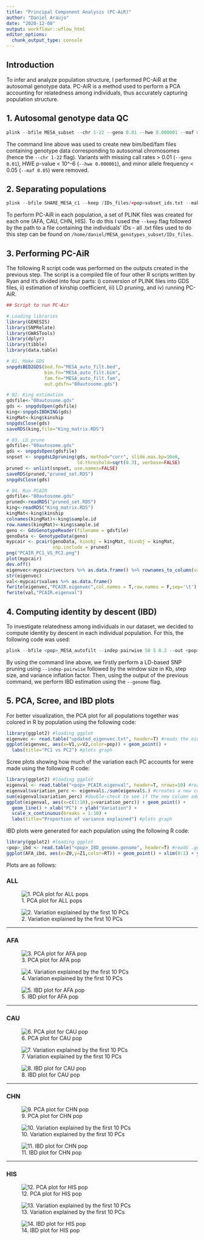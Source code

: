 ```yaml
---
title: "Principal Component Analysis (PC-AiR)"
author: "Daniel Araujo"
date: "2020-12-08"
output: workflowr::wflow_html
editor_options:
  chunk_output_type: console
---
```


## Introduction

To infer and analyze population structure, I performed PC-AiR at the autosomal genotype data. PC-AiR is a method used to perform a PCA accounting for relatedness among individuals, thus accurately capturing population structure.

## 1. Autosomal genotype data QC
```r
plink --bfile MESA_subset --chr 1-22 --geno 0.01 --hwe 0.000001 --maf 0.05 --make-bed --out PCAir/MESA_auto_filt
```
The command line above was used to create new bim/bed/fam files containing genotype data corresponding to autosomal chromosomes (hence the `--chr 1-22` flag). Variants with missing call rates > 0.01 (```--geno 0.01```), HWE p-value < 10^-6 (```--hwe 0.000001```), and minor allele frequency < 0.05 (```--maf 0.05```) were removed. 

## 2. Separating populations
```r
plink --bfile SHARE_MESA_c1 --keep /IDs_files/<pop>subset_ids.txt --make-bed --out MESA_subset_<pop>
```
To perform PC-AiR in each population, a set of PLINK files was created for each one (AFA, CAU, CHN, HIS). To do this I used the `--keep` flag followed by the path to a file containing the individuals' IDs - all .txt files used to do this step can be found on `/home/daniel/MESA_genotypes_subset/IDs_files`.

## 3. Performing PC-AiR
The following R script code was performed on the outputs created in the previous step. The script is a compiled file of four other R scripts written by Ryan and it's divided into four parts: i) conversion of PLINK files into GDS files, ii) estimation of kinship coefficient, iii) LD pruning, and iv) running PC-AiR. 

```r
## Script to run PC-Air

# Loading libraries
library(GENESIS)
library(SNPRelate)
library(GWASTools)
library(dplyr)
library(tibble)
library(data.table)

# 01. Make GDS
snpgdsBED2GDS(bed.fn="MESA_auto_filt.bed",
              bim.fn="MESA_auto_filt.bim",
              fam.fn="MESA_auto_filt.fam",
              out.gdsfn="00autosome.gds")

# 02. King estimation
gdsfile<-"00autosome.gds"
gds <- snpgdsOpen(gdsfile)
king<-snpgdsIBDKING(gds)
kingMat<-king$kinship
snpgdsClose(gds)
saveRDS(king,file="King_matrix.RDS")

# 03. LD prune
gdsfile<-"00autosome.gds"
gds <- snpgdsOpen(gdsfile)
snpset <- snpgdsLDpruning(gds, method="corr", slide.max.bp=10e6,
                          ld.threshold=sqrt(0.3), verbose=FALSE)
pruned <- unlist(snpset, use.names=FALSE)
saveRDS(pruned,"pruned_set.RDS")
snpgdsClose(gds)

# 04. Run PCAIR
gdsfile<-"00autosome.gds"
pruned<-readRDS("pruned_set.RDS")
king<-readRDS("King_matrix.RDS")
kingMat<-king$kinship
colnames(kingMat)<-king$sample.id
row.names(kingMat)<-king$sample.id
geno <- GdsGenotypeReader(filename = gdsfile)
genoData <- GenotypeData(geno)
mypcair <- pcair(genoData, kinobj = kingMat, divobj = kingMat,
                 snp.include = pruned)
png("PCAIR_PC1_VS_PC2.png")
plot(mypcair)
dev.off()
eigenvec<-mypcair$vectors %>% as.data.frame() %>% rownames_to_column(var="sample_id")
str(eigenvec)
val<-mypcair$values %>% as.data.frame()
fwrite(eigenvec,"PCAIR.eigenvec",col.names = T,row.names = F,sep='\t')
fwrite(val,"PCAIR.eigenval")
```

## 4. Computing identity by descent (IBD)

To investigate relatedness among individuals in our dataset, we decided to compute identity by descent in each individual population. For this, the following code was used:

```r
plink --bfile <pop>_MESA_autofilt --indep-pairwise 50 5 0.2 --out <pop>_pruned && plink --bfile <pop>_MESA_autofilt --extract <pop>_pruned.prune.in --genome --out <pop>_IBD_genome
```

By using the command line above, we firstly perform a LD-based SNP pruning using `--indep-pairwise` followed by the window size in Kb, step size, and variance inflation factor. Then, using the output of the previous command, we perform IBD estimation using the `--genome` flag.

## 5. PCA, Scree, and IBD plots

For better visualization, the PCA plot for all populations together was colored in R by population using the following code:

```r
library(ggplot2) #loading ggplot
eigenvec <- read.table("updated_eigenvec.txt", header=T) #reads the eigenvec file
ggplot(eigenvec, aes(x=V1,y=V2,color=pop)) + geom_point() +
  labs(title="PC1 vs PC2") #plots graph
```

Scree plots showing how much of the variation each PC accounts for were made using the following R code:

```r
library(ggplot2) #loading ggplot
eigenval <- read.table("<pop>_PCAIR.eigenval", header=T, nrows=10) #reads the first 10 rows of the eigenval file
eigenval$variation_perc <- eigenval$./sum(eigenval$.) #creates a new column in which absolute values are now proportions
sum(eigenval$variation_perc) #double-check to see if the new column adds up to 1
ggplot(eigenval, aes(x=c(1:10),y=variation_perc)) + geom_point() +
  geom_line() + xlab("PC") + ylab("Variation") + 
  scale_x_continuous(breaks = 1:10) +
  labs(title="Proportion of variance explained") #plots graph
```

IBD plots were generated for each population using the following R code:

```r
library(ggplot2) #loading ggplot
<pop>_ibd <- read.table("<pop>_IBD_genome.genome", header=T) #reads .genome file
ggplot(AFA_ibd, aes(x=Z0,y=Z1,color=RT)) + geom_point() + xlim(0:1) + ylim(0:1) #plots graph
```

Plots are as follows:

### ALL

![1. PCA plot for ALL pops](assets/ALL_PCA_colored_pop.png)

![2. Variation explained by the first 10 PCs](assets/ALL_PCprop.png)

***

### AFA

![3. PCA plot for AFA pop](assets/AFA_PCAIR_PC1_VS_PC2.png)

![4. Variation explained by the first 10 PCs](assets/AFA_PCprop.png)

![5. IBD plot for AFA pop](assets/AFA_IBD.png)


***

### CAU

![6. PCA plot for CAU pop](assets/CAU_PCAIR_PC1_VS_PC2.png)

![7. Variation explained by the first 10 PCs](assets/CAU_PCprop.png)

![8. IBD plot for CAU pop](assets/CAU_IBD.png)

***

### CHN

![9. PCA plot for CHN pop](assets/CHN_PCAIR_PC1_VS_PC2.png)

![10. Variation explained by the first 10 PCs](assets/CHN_PCprop.png)

![11. IBD plot for CHN pop](assets/CHN_IBD.png)


***

### HIS

![12. PCA plot for HIS pop](assets/HIS_PCAIR_PC1_VS_PC2.png)

![13. Variation explained by the first 10 PCs](assets/HIS_PCprop.png)

![14. IBD plot for HIS pop](assets/HIS_IBD.png)
